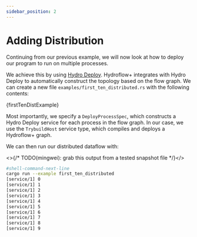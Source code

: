 ```yaml
---
sidebar_position: 2
---
```


# Adding Distribution
Continuing from our previous example, we will now look at how to deploy our program to run on multiple processes.

We achieve this by using [Hydro Deploy](../../deploy/index.md). Hydroflow+ integrates with Hydro Deploy to automatically construct the topology based on the flow graph. We can create a new file `examples/first_ten_distributed.rs` with the following contents:

<CodeBlock language="rust" title="examples/first_ten_distributed.rs">{firstTenDistExample}</CodeBlock>

Most importantly, we specify a `DeployProcessSpec`, which constructs a Hydro Deploy service for each process in the flow graph. In our case, we use the `TrybuildHost` service type, which compiles and deploys a Hydroflow+ graph.

We can then run our distributed dataflow with:

<>{/* TODO(mingwei): grab this output from a tested snapshot file */}</>

```bash
#shell-command-next-line
cargo run --example first_ten_distributed
[service/1] 0
[service/1] 1
[service/1] 2
[service/1] 3
[service/1] 4
[service/1] 5
[service/1] 6
[service/1] 7
[service/1] 8
[service/1] 9
```
